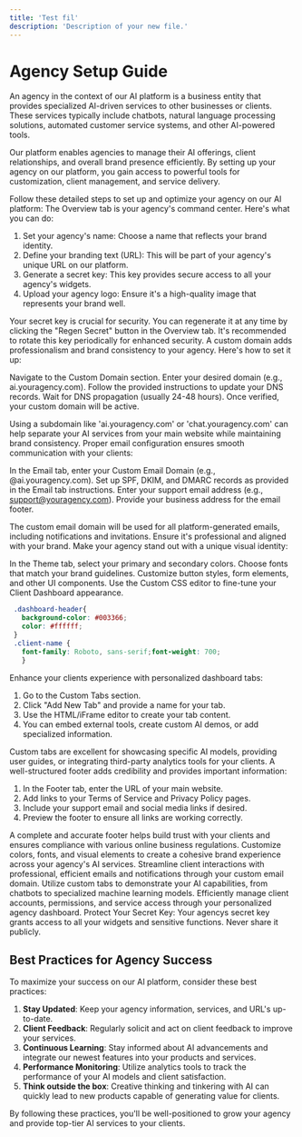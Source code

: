```yaml
---
title: 'Test fil'
description: 'Description of your new file.'
---
```

# Agency Setup Guide

<Accordion title="Understanding Agencies in AI Services">
An agency in the context of our AI platform is a business entity that provides specialized AI-driven services to other businesses or clients. These services typically include chatbots, natural language processing solutions, automated customer service systems, and other AI-powered tools.

Our platform enables agencies to manage their AI offerings, client relationships, and overall brand presence efficiently. By setting up your agency on our platform, you gain access to powerful tools for customization, client management, and service delivery.
</Accordion>

<AccordionGroup>

<Accordion title="Setting Up Your Agency: A Comprehensive Guide">
Follow these detailed steps to set up and optimize your agency on our AI platform:

<Steps>

<Step title="Configure the Overview Tab">
The Overview tab is your agency's command center. Here's what you can do:

1. Set your agency's name: Choose a name that reflects your brand identity.
2. Define your branding text (URL): This will be part of your agency's unique URL on our platform.
3. Generate a secret key: This key provides secure access to all your agency's widgets.
4. Upload your agency logo: Ensure it's a high-quality image that represents your brand well.

<Info>
Your secret key is crucial for security. You can regenerate it at any time by clicking the "Regen Secret" button in the Overview tab. It's recommended to rotate this key periodically for enhanced security.
</Info>


</Step>
<Step title="Set Up a Custom Domain">
A custom domain adds professionalism and brand consistency to your agency. Here's how to set it up:

Navigate to the Custom Domain section.
Enter your desired domain (e.g., ai.youragency.com).
Follow the provided instructions to update your DNS records.
Wait for DNS propagation (usually 24-48 hours).
Once verified, your custom domain will be active.

<Tip>
Using a subdomain like 'ai.youragency.com' or 'chat.youragency.com' can help separate your AI services from your main website while maintaining brand consistency.
</Tip>
</Step>
<Step title="Configure Email Routing">
Proper email configuration ensures smooth communication with your clients:

In the Email tab, enter your Custom Email Domain (e.g., @ai.youragency.com).
Set up SPF, DKIM, and DMARC records as provided in the Email tab instructions.
Enter your support email address (e.g., support@youragency.com).
Provide your business address for the email footer.

<Note>
The custom email domain will be used for all platform-generated emails, including notifications and invitations. Ensure it's professional and aligned with your brand.
</Note>
</Step>
<Step title="Customize Your Agency's Theme">
Make your agency stand out with a unique visual identity:

In the Theme tab, select your primary and secondary colors.
Choose fonts that match your brand guidelines.
Customize button styles, form elements, and other UI components.
Use the Custom CSS editor to fine-tune your Client Dashboard appearance.


 ```CSS Example Custom CSS
  .dashboard-header{
    background-color: #003366;
    color: #ffffff;
  }
  .client-name {
    font-family: Roboto, sans-serif;font-weight: 700;
    }
  ```

</Step>

<Step title="Create Custom Tabs">
Enhance your clients experience with personalized dashboard tabs:

1. Go to the Custom Tabs section.
2. Click "Add New Tab" and provide a name for your tab.
3. Use the HTML/iFrame editor to create your tab content.
4. You can embed external tools, create custom AI demos, or add specialized information.

<Info>
Custom tabs are excellent for showcasing specific AI models, providing user guides, or integrating third-party analytics tools for your clients.
</Info>
</Step>

<Step title="Set Up the Agency Footer">
A well-structured footer adds credibility and provides important information:

1. In the Footer tab, enter the URL of your main website.
2. Add links to your Terms of Service and Privacy Policy pages.
3. Include your support email and social media links if desired.
4. Preview the footer to ensure all links are working correctly.

<Check>
A complete and accurate footer helps build trust with your clients and ensures compliance with various online business regulations.
</Check>
</Step>

</Steps>
</Accordion>

</AccordionGroup>

<CardGroup cols={2}>
<Card title="Branding Essentials" icon="paintbrush">
  Customize colors, fonts, and visual elements to create a cohesive brand experience across your agency's AI services.
</Card>
<Card title="Communication Hub" icon="envelope">
  Streamline client interactions with professional, efficient emails and notifications through your custom email domain.
</Card>
<Card title="AI Service Showcase" icon="robot">
  Utilize custom tabs to demonstrate your AI capabilities, from chatbots to specialized machine learning models.
</Card>
<Card title="Client Management" icon="users">
  Efficiently manage client accounts, permissions, and service access through your personalized agency dashboard.
</Card>
</CardGroup>

<Warning>
Protect Your Secret Key: Your agencys secret key grants access to all your widgets and sensitive functions. Never share it publicly.
</Warning>



## Best Practices for Agency Success

<Accordion title="Optimizing Your Agency's Performance">
To maximize your success on our AI platform, consider these best practices:

1. **Stay Updated**: Keep your agency information, services, and URL's up-to-date.
2. **Client Feedback**: Regularly solicit and act on client feedback to improve your services.
3. **Continuous Learning**: Stay informed about AI advancements and integrate our newest features into your products and services.
4. **Performance Monitoring**: Utilize analytics tools to track the performance of your AI models and client satisfaction.
5. **Think outside the box**: Creative thinking and tinkering with AI can quickly lead to new products capable of generating value for clients.

By following these practices, you'll be well-positioned to grow your agency and provide top-tier AI services to your clients.
</Accordion>